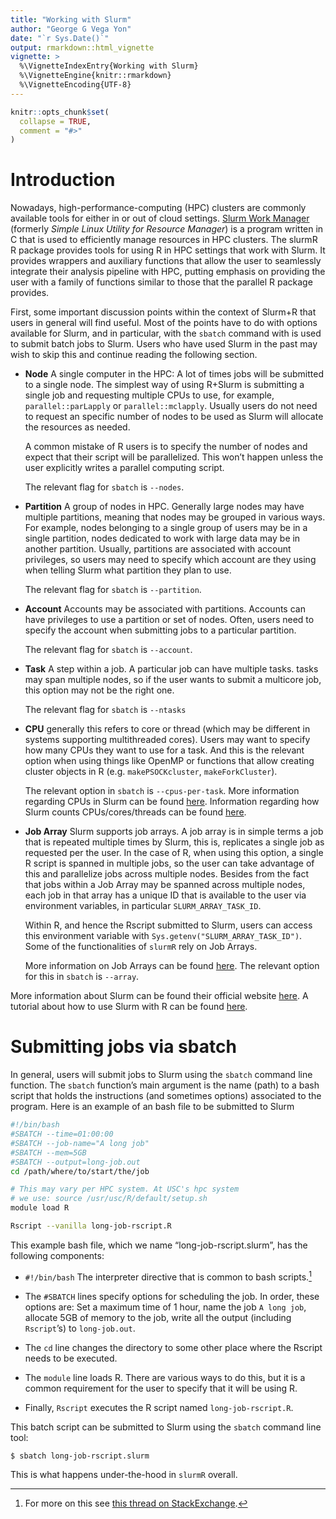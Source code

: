 ```yaml
---
title: "Working with Slurm"
author: "George G Vega Yon"
date: "`r Sys.Date()`"
output: rmarkdown::html_vignette
vignette: >
  %\VignetteIndexEntry{Working with Slurm}
  %\VignetteEngine{knitr::rmarkdown}
  %\VignetteEncoding{UTF-8}
---
```


```r
knitr::opts_chunk$set(
  collapse = TRUE,
  comment = "#>"
)
```

# Introduction

Nowadays, high-performance-computing (HPC) clusters are commonly available tools
for either in or out of cloud settings.
[Slurm Work Manager](https://slurm.schedmd.com/) (formerly
*Simple Linux Utility for Resource Manager*) is a program written in C that is
used to efficiently manage resources in HPC clusters. The slurmR R package
provides tools for using R in HPC settings that work with Slurm. It provides
wrappers and auxiliary functions that allow the user to seamlessly integrate
their analysis pipeline with HPC, putting emphasis on providing the user with a
family of functions similar to those that the parallel R package provides.

First, some important discussion points within the context of Slurm+R that users
in general will find useful. Most of the points have to do with options
available for Slurm, and in particular, with the `sbatch` command with is used
to submit batch jobs to Slurm. Users who have used Slurm in the past may wish
to skip this and continue reading the following section.

*   **Node** A single computer in the HPC: A lot of times jobs will be submitted
    to a single node. The simplest way of using R+Slurm is submitting a single
    job and requesting multiple CPUs to use, for example, `parallel::parLapply`
    or `parallel::mclapply`. Usually users do not need to request an specific
    number of nodes to be used as Slurm will allocate the resources as needed.
    
    A common mistake of R users is to specify the number of nodes and expect
    that their script will be parallelized. This won't happen unless the user
    explicitly writes a parallel computing script.
    
    The relevant flag for `sbatch` is `--nodes`.
    
*   **Partition** A group of nodes in HPC. Generally large nodes may have
    multiple partitions, meaning that nodes may be grouped in various
    ways. For example, nodes belonging to a single group of users may
    be in a single partition, nodes dedicated to work with large data
    may be in another partition. Usually, partitions are associated with
    account privileges, so users may need to specify which account are
    they using when telling Slurm what partition they plan to use.
    
    The relevant flag for `sbatch` is `--partition`.

*   **Account** Accounts may be associated with partitions. Accounts can have
    privileges to use a partition or set of nodes. Often, users need to 
    specify the account when submitting jobs to a particular partition.
    
    The relevant flag for `sbatch` is `--account`.

*   **Task** A step within a job. A particular job can have multiple tasks.
    tasks may span multiple nodes, so if the user wants to submit a multicore
    job, this option may not be the right one.

    The relevant flag for `sbatch` is `--ntasks`

*   **CPU** generally this refers to core or thread (which may be different
    in systems supporting multithreaded cores). Users may want to specify
    how many CPUs they want to use for a task. And this is the relevant
    option when using things like OpenMP or functions that allow creating
    cluster objects in R (e.g. `makePSOCKcluster`, `makeForkCluster`).
    
    The relevant option in `sbatch` is `--cpus-per-task`. More information
    regarding CPUs in Slurm can be found
    [here](https://slurm.schedmd.com/cpu_management.html). Information
    regarding how Slurm counts CPUs/cores/threads can be found
    [here](https://slurm.schedmd.com/faq.html#cpu_count).
    
*   **Job Array** Slurm supports job arrays. A job array is in simple terms
    a job that is repeated multiple times by Slurm, this is, replicates a
    single job as requested per the user. In the case of R, when using 
    this option, a single R script is spanned in multiple jobs, so the
    user can take advantage of this and parallelize jobs across multiple
    nodes. Besides from the fact that jobs within a Job Array may be spanned
    across multiple nodes, each job in that array has a unique ID that
    is available to the user via environment variables, in particular
    `SLURM_ARRAY_TASK_ID`.
    
    Within R, and hence the Rscript submitted to Slurm, users can access
    this environment variable with `Sys.getenv("SLURM_ARRAY_TASK_ID")`.
    Some of the functionalities of `slurmR` rely on Job Arrays.
    
    More information on Job Arrays can be found
    [here](https://slurm.schedmd.com/job_array.html).
    The relevant option for this in `sbatch` is `--array`.
    
More information about Slurm can be found their official website
[here](https://slurm.schedmd.com/). A tutorial about how to use Slurm with R
can be found [here](https://uscbiostats.github.io/slurmr-workshop).

# Submitting jobs via sbatch

In general, users will submit jobs to Slurm using the `sbatch` command line
function. The `sbatch` function's main argument is the name (path) to a bash
script that holds the instructions (and sometimes options) associated to
the program. Here is an example of an bash file to be submitted to Slurm

```bash
#!/bin/bash
#SBATCH --time=01:00:00
#SBATCH --job-name="A long job"
#SBATCH --mem=5GB
#SBATCH --output=long-job.out
cd /path/where/to/start/the/job

# This may vary per HPC system. At USC's hpc system
# we use: source /usr/usc/R/default/setup.sh
module load R

Rscript --vanilla long-job-rscript.R
```

This example bash file, which we name "long-job-rscript.slurm", has the following
components:

*  `#!/bin/bash` The interpreter directive that is common to bash scripts.[^shvsbash]
   
*  The `#SBATCH` lines specify options for scheduling the job. In order, these
   options are: Set a maximum time of 1 hour, name the job `A long job`, allocate
   5GB of memory to the job, write all the output (including `Rscript`'s) to
   `long-job.out`.

*  The `cd` line changes the directory to some other place where the Rscript
   needs to be executed.
   
*  The `module` line loads R. There are various ways to do this, but it is
   a common requirement for the user to specify that it will be using R.
   
*  Finally, `Rscript` executes the R script named `long-job-rscript.R`.

This batch script can be submitted to Slurm using the `sbatch` command line tool:

```bash
$ sbatch long-job-rscript.slurm
```

This is what happens under-the-hood in `slurmR` overall.

[^shvsbash]: For more on this see [this thread on StackExchange](https://askubuntu.com/questions/141928/what-is-the-difference-between-bin-sh-and-bin-bash).
